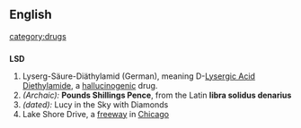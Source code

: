 {{wikipedia}}
==English==
[[category:drugs]]
==={{abbreviation}}===
'''LSD'''
# Lyserg-Säure-Diäthylamid (German), meaning D-[[Lysergic Acid Diethylamide]], a [[hallucinogenic]] drug.
# ''(Archaic):'' '''Pounds Shillings Pence''', from the Latin '''libra solidus denarius'''
# ''(dated):'' Lucy in the Sky with Diamonds
# Lake Shore Drive, a [[freeway]] in [[Chicago]]
